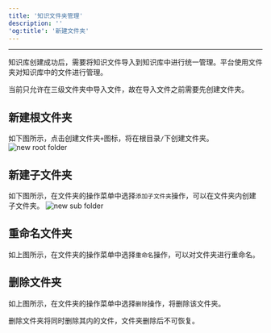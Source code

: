 ```yaml
---
title: '知识文件夹管理'
description: ''
'og:title': '新建文件夹'
---
```

---

知识库创建成功后，需要将知识文件导入到知识库中进行统一管理。平台使用文件夹对知识库中的文件进行管理。

<Tip>当前只允许在三级文件夹中导入文件，故在导入文件之前需要先创建文件夹。</Tip>

## 新建根文件夹
如下图所示，点击创建文件夹`+`图标，将在根目录`/`下创建文件夹。
<img
    src="docs/images/knowledge-folder-new.png"
    alt="new root folder"
/>

## 新建子文件夹
如下图所示，在文件夹的操作菜单中选择`添加子文件夹`操作，可以在文件夹内创建子文件夹。
<img
    src="docs/images/knowledge-folder-sub-new.png"
    alt="new sub folder"
/>

## 重命名文件夹
如上图所示，在文件夹的操作菜单中选择`重命名`操作，可以对文件夹进行重命名。

## 删除文件夹
如上图所示，在文件夹的操作菜单中选择`删除`操作，将删除该文件夹。

<Warning>删除文件夹将同时删除其内的文件，文件夹删除后不可恢复。</Warning>
